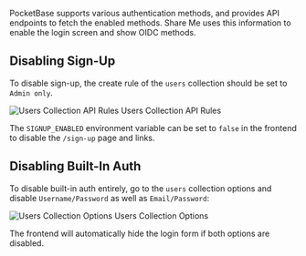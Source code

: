 
PocketBase supports various authentication methods, and provides API endpoints to fetch the enabled methods. Share Me uses this information to enable the login screen and show OIDC methods.

## Disabling Sign-Up

To disable sign-up, the create rule of the `users` collection should be set to `Admin only`.

<div style={{ textAlign: "center" }}>
  <img
    src="/share-me/users-rules.png"
    alt="Users Collection API Rules"
    style={{ maxWidth: "min(100%, 600px)", margin: "0 auto 0.5rem auto", display: "block" }}
  />
  <span>Users Collection API Rules</span>
</div>

The `SIGNUP_ENABLED` environment variable can be set to `false` in the frontend to disable the `/sign-up` page and links.

## Disabling Built-In Auth

To disable built-in auth entirely, go to the `users` collection options and disable `Username/Password` as well as `Email/Password`:

<div style={{ textAlign: "center" }}>
  <img
    src="/share-me/users-options.png"
    alt="Users Collection Options"
    style={{ maxWidth: "min(100%, 600px)", margin: "0 auto 0.5rem auto", display: "block" }}
  />
  <span>Users Collection Options</span>
</div>

The frontend will automatically hide the login form if both options are disabled.

